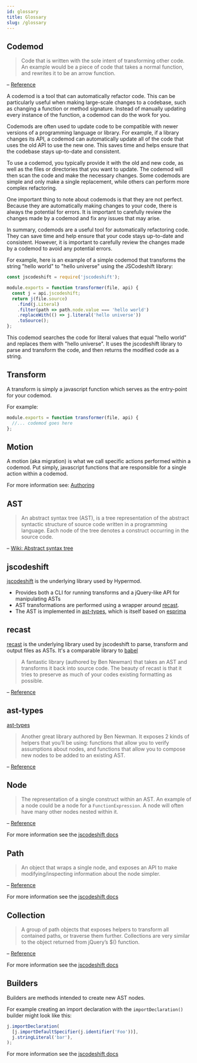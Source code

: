 ```yaml
---
id: glossary
title: Glossary
slug: /glossary
---
```


## Codemod

> Code that is written with the sole intent of transforming other code. An example would be a piece of code that takes a normal function, and rewrites it to be an arrow function.

– [Reference](https://medium.com/@andrew_levine/writing-your-very-first-codemod-with-jscodeshift-7a24c4ede31b)

A codemod is a tool that can automatically refactor code. This can be particularly useful when making large-scale changes to a codebase, such as changing a function or method signature. Instead of manually updating every instance of the function, a codemod can do the work for you.

Codemods are often used to update code to be compatible with newer versions of a programming language or library. For example, if a library changes its API, a codemod can automatically update all of the code that uses the old API to use the new one. This saves time and helps ensure that the codebase stays up-to-date and consistent.

To use a codemod, you typically provide it with the old and new code, as well as the files or directories that you want to update. The codemod will then scan the code and make the necessary changes. Some codemods are simple and only make a single replacement, while others can perform more complex refactoring.

One important thing to note about codemods is that they are not perfect. Because they are automatically making changes to your code, there is always the potential for errors. It is important to carefully review the changes made by a codemod and fix any issues that may arise.

In summary, codemods are a useful tool for automatically refactoring code. They can save time and help ensure that your code stays up-to-date and consistent. However, it is important to carefully review the changes made by a codemod to avoid any potential errors.

For example, here is an example of a simple codemod that transforms the string "hello world" to "hello universe" using the JSCodeshift library:

```js
const jscodeshift = require('jscodeshift');

module.exports = function transformer(file, api) {
  const j = api.jscodeshift;
  return j(file.source)
    .find(j.Literal)
    .filter(path => path.node.value === 'hello world')
    .replaceWith(() => j.literal('hello universe'))
    .toSource();
};
```

This codemod searches the code for literal values that equal "hello world" and replaces them with "hello universe". It uses the jscodeshift library to parse and transform the code, and then returns the modified code as a string.

## Transform

A transform is simply a javascript function which serves as the entry-point for your codemod.

For example:

```jsx
module.exports = function transformer(file, api) {
  //... codemod goes here
};
```

## Motion

A motion (aka migration) is what we call specific actions performed within a codemod. Put simply, javascript functions that are responsible for a single action within a codemod.

For more information see: [Authoring](/docs/authoring#motions)

## AST

> An abstract syntax tree (AST), is a tree representation of the abstract syntactic structure of source code written in a programming language. Each node of the tree denotes a construct occurring in the source code.

– [Wiki: Abstract syntax tree](https://en.wikipedia.org/wiki/Abstract_syntax_tree)

## jscodeshift

[jscodeshift](https://github.com/facebook/jscodeshift) is the underlying library used by Hypermod.

- Provides both a CLI for running transforms and a jQuery-like API for manipulating ASTs
- AST transformations are performed using a wrapper around [recast](https://github.com/benjamn/recast).
- The AST is implemented in [ast-types](https://github.com/benjamn/ast-types), which is itself based on [esprima](https://esprima.org/)

## recast

[recast](https://github.com/benjamn/recast) is the underlying library used by jscodeshift to parse, transform and output files as ASTs. It's a comparable library to [babel](https://babeljs.io/)

> A fantastic library (authored by Ben Newman) that takes an AST and transforms it back into source code. The beauty of recast is that it tries to preserve as much of your codes existing formatting as possible.

– [Reference](https://medium.com/@andrew_levine/writing-your-very-first-codemod-with-jscodeshift-7a24c4ede31b)

## ast-types

[ast-types](https://github.com/benjamn/ast-types)

> Another great library authored by Ben Newman. It exposes 2 kinds of helpers that you’ll be using: functions that allow you to verify assumptions about nodes, and functions that allow you to compose new nodes to be added to an existing AST.

– [Reference](https://medium.com/@andrew_levine/writing-your-very-first-codemod-with-jscodeshift-7a24c4ede31b)

## Node

> The representation of a single construct within an AST. An example of a node could be a node for a `FunctionExpression`. A node will often have many other nodes nested within it.

– [Reference](https://medium.com/@andrew_levine/writing-your-very-first-codemod-with-jscodeshift-7a24c4ede31b)

For more information see the [jscodeshift docs](https://github.com/facebook/jscodeshift#ast-nodes)

## Path

> An object that wraps a single node, and exposes an API to make modifying/inspecting information about the node simpler.

– [Reference](https://medium.com/@andrew_levine/writing-your-very-first-codemod-with-jscodeshift-7a24c4ede31b)

For more information see the [jscodeshift docs](https://github.com/facebook/jscodeshift#path-objects)

## Collection

> A group of path objects that exposes helpers to transform all contained paths, or traverse them further. Collections are very similar to the object returned from jQuery’s \$() function.

– [Reference](https://medium.com/@andrew_levine/writing-your-very-first-codemod-with-jscodeshift-7a24c4ede31b)

For more information see the [jscodeshift docs](https://github.com/facebook/jscodeshift#collections-and-traversal)

## Builders

Builders are methods intended to create new AST nodes.

For example creating an import declaration with the `importDeclaration()` builder might look like this:

```js
j.importDeclaration(
  [j.importDefaultSpecifier(j.identifier('Foo'))],
  j.stringLiteral('bar'),
);
```

For more information see the [jscodeshift docs](https://github.com/facebook/jscodeshift#builders)
